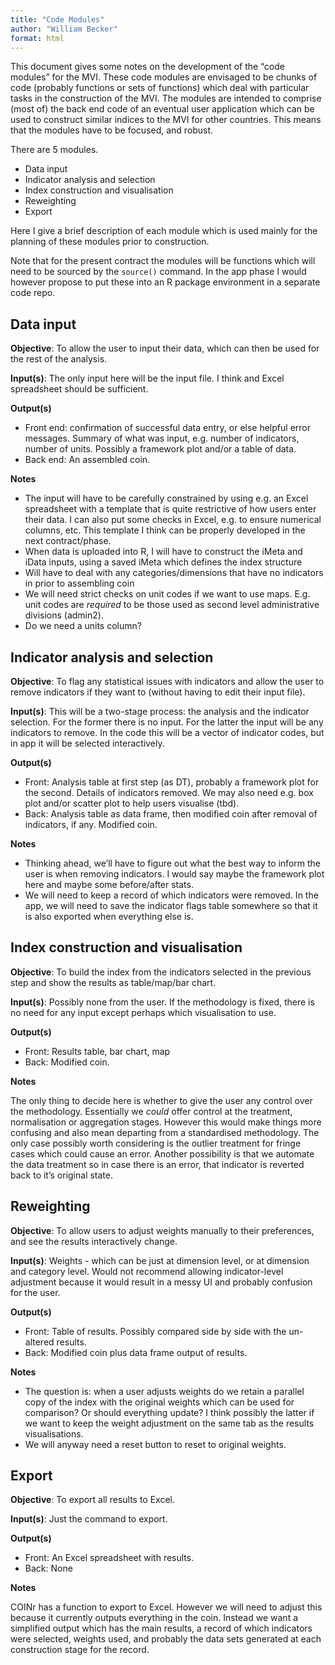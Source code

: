 ```yaml
---
title: "Code Modules"
author: "William Becker"
format: html
---
```


This document gives some notes on the development of the "code modules" for the MVI. These code modules are envisaged to be chunks of code (probably functions or sets of functions) which deal with particular tasks in the construction of the MVI. The modules are intended to comprise (most of) the back end code of an eventual user application which can be used to construct similar indices to the MVI for other countries. This means that the modules have to be focused, and robust.

There are 5 modules.

- Data input
- Indicator analysis and selection
- Index construction and visualisation
- Reweighting
- Export

Here I give a brief description of each module which is used mainly for the planning of these modules prior to construction.

Note that for the present contract the modules will be functions which will need to be sourced by the `source()` command. In the app phase I would however propose to put these into an R package environment in a separate code repo.

## Data input

**Objective**: To allow the user to input their data, which can then be used for the rest of the analysis.

**Input(s)**: The only input here will be the input file. I think and Excel spreadsheet should be sufficient.

**Output(s)**

- Front end: confirmation of successful data entry, or else helpful error messages. Summary of what was input, e.g. number of indicators, number of units. Possibly a framework plot and/or a table of data.
- Back end: An assembled coin.

**Notes**

- The input will have to be carefully constrained by using e.g. an Excel spreadsheet with a template that is quite restrictive of how users enter their data. I can also put some checks in Excel, e.g. to ensure numerical columns, etc. This template I think can be properly developed in the next contract/phase.
- When data is uploaded into R, I will have to construct the iMeta and iData inputs, using a saved iMeta which defines the index structure
- Will have to deal with any categories/dimensions that have no indicators in prior to assembling coin
- We will need strict checks on unit codes if we want to use maps. E.g. unit codes are *required* to be those used as second level administrative divisions (admin2).
- Do we need a units column?


## Indicator analysis and selection

**Objective**: To flag any statistical issues with indicators and allow the user to remove indicators if they want to (without having to edit their input file).

**Input(s)**: This will be a two-stage process: the analysis and the indicator selection. For the former there is no input. For the latter the input will be any indicators to remove. In the code this will be a vector of indicator codes, but in app it will be selected interactively.

**Output(s)**

- Front: Analysis table at first step (as DT), probably a framework plot for the second. Details of indicators removed. We may also need e.g. box plot and/or scatter plot to help users visualise (tbd).
- Back: Analysis table as data frame, then modified coin after removal of indicators, if any. Modified coin.

**Notes**

- Thinking ahead, we'll have to figure out what the best way to inform the user is when removing indicators. I would say maybe the framework plot here and maybe some before/after stats.
- We will need to keep a record of which indicators were removed. In the app, we will need to save the indicator flags table somewhere so that it is also exported when everything else is.


## Index construction and visualisation

**Objective**: To build the index from the indicators selected in the previous step and show the results as table/map/bar chart.

**Input(s)**: Possibly none from the user. If the methodology is fixed, there is no need for any input except perhaps which visualisation to use.

**Output(s)**

- Front: Results table, bar chart, map
- Back: Modified coin.

**Notes**

The only thing to decide here is whether to give the user any control over the methodology. Essentially we *could* offer control at the treatment, normalisation or aggregation stages. However this would make things more confusing and also mean departing from a standardised methodology. The only case possibly worth considering is the outlier treatment for fringe cases which could cause an error. Another possibility is that we automate the data treatment so in case there is an error, that indicator is reverted back to it's original state.


## Reweighting

**Objective**: To allow users to adjust weights manually to their preferences, and see the results interactively change.

**Input(s)**: Weights - which can be just at dimension level, or at dimension and category level. Would not recommend allowing indicator-level adjustment because it would result in a messy UI and probably confusion for the user.

**Output(s)**

- Front: Table of results. Possibly compared side by side with the un-altered results.
- Back: Modified coin plus data frame output of results.

**Notes**

- The question is: when a user adjusts weights do we retain a parallel copy of the index with the original weights which can be used for comparison? Or should everything update? I think possibly the latter if we want to keep the weight adjustment on the same tab as the results visualisations.
- We will anyway need a reset button to reset to original weights.


## Export

**Objective**: To export all results to Excel.

**Input(s)**: Just the command to export.

**Output(s)**

- Front: An Excel spreadsheet with results.
- Back: None

**Notes**

COINr has a function to export to Excel. However we will need to adjust this because it currently outputs everything in the coin. Instead we want a simplified output which has the main results, a record of which indicators were selected, weights used, and probably the data sets generated at each construction stage for the record.
